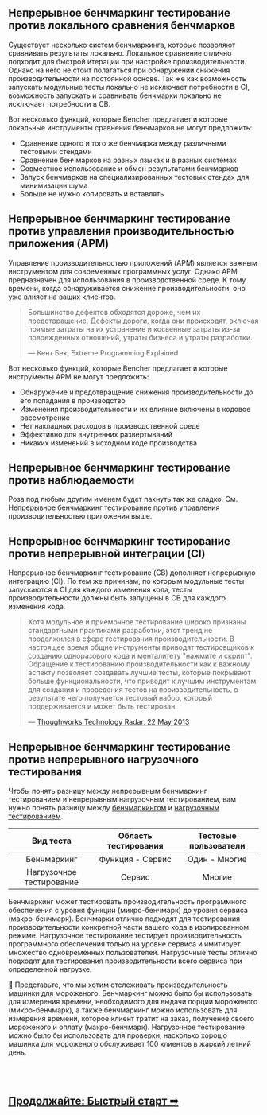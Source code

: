 ## Непрерывное бенчмаркинг тестирование против локального сравнения бенчмарков

Существует несколько систем бенчмаркинга, которые позволяют сравнивать результаты локально.
Локальное сравнение отлично подходит для быстрой итерации при настройке производительности.
Однако на него не стоит полагаться при обнаружении снижения производительности на постоянной основе.
Так же как возможность запускать модульные тесты локально не исключает потребности в CI,
возможность запускать и сравнивать бенчмарки локально не исключает потребности в CB.

Вот несколько функций, которые Bencher предлагает и которые локальные инструменты сравнения бенчмарков не могут предложить:
- Сравнение одного и того же бенчмарка между различными тестовыми стендами
- Сравнение бенчмарков на разных языках и в разных системах
- Совместное использование и обмен результатами бенчмарков
- Запуск бенчмарков на специализированных тестовых стендах для минимизации шума
- Больше не нужно копировать и вставлять

## Непрерывное бенчмаркинг тестирование против управления производительностью приложения (APM)

Управление производительностью приложений (APM) является важным инструментом для современных программных услуг.
Однако APM предназначен для использования в производственной среде.
К тому времени, когда обнаруживается снижение производительности, оно уже влияет на ваших клиентов.

> Большинство дефектов обходятся дороже, чем их предотвращение.
> Дефекты дороги, когда они происходят, включая прямые затраты на их устранение
> и косвенные затраты из-за поврежденных отношений, утраты бизнеса и утраты разработки.
>
> — Кент Бек, Extreme Programming Explained

Вот несколько функций, которые Bencher предлагает и которые инструменты APM не могут предложить:
- Обнаружение и предотвращение снижения производительности _до_ его попадания в производство
- Изменения производительности и их влияние включены в кодовое рассмотрение
- Нет накладных расходов в производственной среде
- Эффективно для внутренних развертываний
- Никаких изменений в исходном коде производства

## Непрерывное бенчмаркинг тестирование против наблюдаемости

Роза под любым другим именем будет пахнуть так же сладко.
См. Непрерывное бенчмаркинг тестирование против управления производительностью приложения выше.

## Непрерывное бенчмаркинг тестирование против непрерывной интеграции (CI)

Непрерывное бенчмаркинг тестирование (CB) дополняет непрерывную интеграцию (CI).
По тем же причинам, по которым модульные тесты запускаются в CI для каждого изменения кода,
тесты производительности должны быть запущены в CB для каждого изменения кода.

> Хотя модульное и приемочное тестирование широко признаны стандартными практиками разработки,
> этот тренд не продолжился в сфере тестирования производительности.
> В настоящее время общие инструменты приводят тестировщиков к созданию одноразового кода и менталитету "нажмите и скрипт".
> Обращение к тестированию производительности как к важному аспекту позволяет создавать лучшие тесты, которые покрывают больше функциональности,
> что приводит к лучшим инструментам для создания и проведения тестов на производительность,
> в результате чего получается тестовый набор, который поддерживается и может быть тестирован.
>
> — [Thoughworks Technology Radar, 22 May 2013](https://www.thoughtworks.com/en-us/radar/techniques/performance-testing-as-a-first-class-citizen)


## Непрерывное бенчмаркинг тестирование против непрерывного нагрузочного тестирования

Чтобы понять разницу между непрерывным бенчмаркинг тестированием и непрерывным нагрузочным тестированием,
вам нужно понять разницу между
[бенчмаркингом](https://ru.wikipedia.org/wiki/%D0%A2%D0%B5%D1%81%D1%82_%D0%BF%D1%80%D0%BE%D0%B8%D0%B7%D0%B2%D0%BE%D0%B4%D0%B8%D1%82%D0%B5%D0%BB%D1%8C%D0%BD%D0%BE%D1%81%D1%82%D0%B8) и
[нагрузочным тестированием](https://ru.wikipedia.org/wiki/%D0%9D%D0%B0%D0%B3%D1%80%D1%83%D0%B7%D0%BE%D1%87%D0%BD%D0%BE%D0%B5_%D1%82%D0%B5%D1%81%D1%82%D0%B8%D1%80%D0%BE%D0%B2%D0%B0%D0%BD%D0%B8%D0%B5).

|        Вид теста         | Область тестирования | Тестовые пользователи |
| :----------------------: | :------------------: | :-------------------: |
|       Бенчмаркинг        |   Функция - Сервис   |     Один - Многие     |
| Нагрузочное тестирование |        Сервис        |        Многие         |

Бенчмаркинг может тестировать производительность программного обеспечения с уровня функции (микро-бенчмарк) до уровня сервиса (макро-бенчмарк).
Бенчмарки отлично подходят для тестирования производительности конкретной части вашего кода в изолированном режиме.
Нагрузочное тестирование тестирует производительность программного обеспечения только на уровне сервиса и имитирует множество одновременных пользователей.
Нагрузочные тесты отлично подходят для тестирования производительности всего сервиса при определенной нагрузке.

🍦 Представьте, что мы хотим отслеживать производительность машинки для мороженого.
Бенчмаркинг можно было бы использовать для измерения времени, необходимого для выдачи порции мороженого (микро-бенчмарк), а также
бенчмаркинг можно использовать для измерения времени, которое клиент тратит на заказ, получение своего мороженого и оплату (макро-бенчмарк).
Нагрузочное тестирование можно было бы использовать для проверки, насколько хорошо машинка для мороженого обслуживает 100 клиентов в жаркий летний день.

<br/>
<br/>

<h2><a href="/docs/ru/tutorial/quick-start">Продолжайте: Быстрый старт ➡</a></h2>
